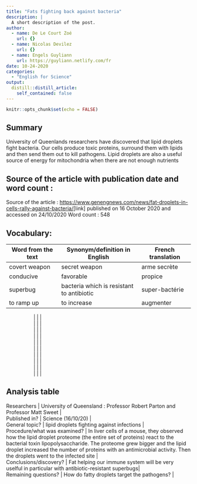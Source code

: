 ```yaml
---
title: "Fats fighting back against bacteria"
description: |
  A short description of the post.
author:
  - name: De Le Court Zoé
    url: {}
  - name: Nicolas Devilez
    url: {}
  - name: Engels Guyliann
    url: https://guyliann.netlify.com/fr
date: 10-24-2020
categories:
  - "English for Science"
output:
  distill::distill_article:
    self_contained: false
---
```


```r
knitr::opts_chunk$set(echo = FALSE)
```

## Summary 

University of Queenlands researchers have discovered that lipid droplets fight bacteria. Our cells produce toxic proteins, surround them with lipids and then send them out to kill pathogens. Lipid droplets are also a useful source of energy for mitochondria when there are not enough nutrients

## Source of the article with publication date and word count :
Source of the article : <https://www.genengnews.com/news/fat-droplets-in-cells-rally-against-bacteria/>[link] published on 16 October 2020 and accessed on 24/10/2020
Word count : 548

## Vocabulary: 

| Word from the text | Synonym/definition in English | French translation |
|--------------------|-------------------------------|--------------------|
|   covert weapon    |        secret weapon          |    arme secrète    |
|    conducive       |         favorable             |      propice       |
|    superbug       | bacteria which is resistant to antibiotic |     super-bactérie       |
|   to ramp up       |         to increase          |       augmenter     |

|                    |                               |                    |
|                    |                               |                    |
|                    |                               |                    |
|                    |                               |                    |
|                    |                               |                    |
|                    |                               |                    |
|                    |                               |                    |
|                    |                               |                    |
|                    |                               |                    |
|                    |                               |                    |

## Analysis table


| Researchers 	|  University of Queensland : Professor Robert Parton and Professor Matt Sweet  |
| Published in? 	| Science (16/10/20) 	|
| General topic? 	| lipid droplets fighting against infections	|
| Procedure/what was examined? 	| In liver cells of a mouse, they observed how the lipid droplet proteome (the entire set of proteins) react to  the bacterial toxin lipopolysaccharide. The proteome grew bigger and the lipid droplet increased the number of proteins with an antimicrobial activity. Then the droplets went to the infected site   |
| Conclusions/discovery? 	| Fat helping our immune system will be very uselful in particular with antibiotic-resistant superbugs|
| Remaining questions? 	| How do fatty droplets target the pathogens? 	|

